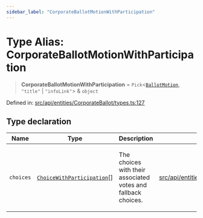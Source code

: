 ```yaml
---
sidebar_label: "CorporateBallotMotionWithParticipation"
---
```


# Type Alias: CorporateBallotMotionWithParticipation

> **CorporateBallotMotionWithParticipation** = `Pick`\<[`BallotMotion`](../interfaces/BallotMotion.mdx), `"title"` \| `"infoLink"`\> & `object`

Defined in: [src/api/entities/CorporateBallot/types.ts:127](https://github.com/PolymeshAssociation/polymesh-sdk/blob/bee6a2fe7a8ce5db42a6982e793782182cde2153/src/api/entities/CorporateBallot/types.ts#L127)

## Type declaration

<table>
<thead>
<tr>
<th>Name</th>
<th>Type</th>
<th>Description</th>
<th>Defined in</th>
</tr>
</thead>
<tbody>
<tr>
<td>

`choices`

</td>
<td>

[`ChoiceWithParticipation`](ChoiceWithParticipation.mdx)[]

</td>
<td>

The choices with their associated votes and fallback choices.

</td>
<td>

[src/api/entities/CorporateBallot/types.ts:131](https://github.com/PolymeshAssociation/polymesh-sdk/blob/bee6a2fe7a8ce5db42a6982e793782182cde2153/src/api/entities/CorporateBallot/types.ts#L131)

</td>
</tr>
</tbody>
</table>
